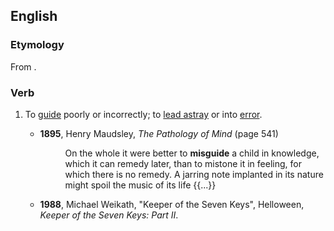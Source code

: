 ==English==

===Etymology===
From {{prefix|en|mis|guide}}.

===Verb===
{{en-verb}}

# {{lb|en|transitive}} To [[guide]] poorly or incorrectly; to [[lead astray]] or into [[error]].
#: {{hyponyms|en|misinform}}
#: {{syn|en|mislead}}
#* '''1895''', Henry Maudsley, ''The Pathology of Mind'' (page 541)
#*: On the whole it were better to '''misguide''' a child in knowledge, which it can remedy later, than to mistone it in feeling, for which there is no remedy. A jarring note implanted in its nature might spoil the music of its life {{...}}
#* '''1988''', Michael Weikath, "Keeper of the Seven Keys", Helloween, ''Keeper of the Seven Keys: Part II''.
#*: {{quote|en|Will o' the wisps / '''Misguiding''' your path / You can't throw a curse / Without takin' their wrath}}